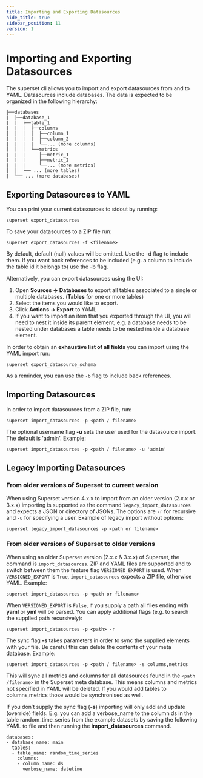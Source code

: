 ---
title: Importing and Exporting Datasources
hide_title: true
sidebar_position: 11
version: 1
---

# Importing and Exporting Datasources

The superset cli allows you to import and export datasources from and to YAML. Datasources include
databases. The data is expected to be organized in the following hierarchy:

```
├──databases
|  ├──database_1
|  |  ├──table_1
|  |  |  ├──columns
|  |  |  |  ├──column_1
|  |  |  |  ├──column_2
|  |  |  |  └──... (more columns)
|  |  |  └──metrics
|  |  |     ├──metric_1
|  |  |     ├──metric_2
|  |  |     └──... (more metrics)
|  |  └── ... (more tables)
|  └── ... (more databases)
```

## Exporting Datasources to YAML

You can print your current datasources to stdout by running:

```
superset export_datasources
```

To save your datasources to a ZIP file run:

```
superset export_datasources -f <filename>
```

By default, default (null) values will be omitted. Use the -d flag to include them. If you want back
references to be included (e.g. a column to include the table id it belongs to) use the -b flag.

Alternatively, you can export datasources using the UI:

1. Open **Sources -> Databases** to export all tables associated to a single or multiple databases.
   (**Tables** for one or more tables)
2. Select the items you would like to export.
3. Click **Actions -> Export** to YAML
4. If you want to import an item that you exported through the UI, you will need to nest it inside
   its parent element, e.g. a database needs to be nested under databases a table needs to be nested
   inside a database element.

In order to obtain an **exhaustive list of all fields** you can import using the YAML import run:

```
superset export_datasource_schema
```

As a reminder, you can use the `-b` flag to include back references.

## Importing Datasources

In order to import datasources from a ZIP file, run:

```
superset import_datasources -p <path / filename>
```

The optional username flag **-u** sets the user used for the datasource import. The default is 'admin'. Example:

```
superset import_datasources -p <path / filename> -u 'admin'
```

## Legacy Importing Datasources

### From older versions of Superset to current version

When using Superset version 4.x.x to import from an older version (2.x.x or 3.x.x) importing is supported as the command `legacy_import_datasources` and expects a JSON or directory of JSONs. The options are `-r` for recursive and `-u` for specifying a user. Example of legacy import without options:

```
superset legacy_import_datasources -p <path or filename>
```

### From older versions of Superset to older versions

When using an older Superset version (2.x.x & 3.x.x) of Superset, the command is `import_datasources`. ZIP and YAML files are supported and to switch between them the feature flag `VERSIONED_EXPORT` is used. When `VERSIONED_EXPORT` is `True`, `import_datasources` expects a ZIP file, otherwise YAML. Example:

```
superset import_datasources -p <path or filename>
```

When `VERSIONED_EXPORT` is `False`, if you supply a path all files ending with **yaml** or **yml** will be parsed. You can apply
additional flags (e.g. to search the supplied path recursively):

```
superset import_datasources -p <path> -r
```

The sync flag **-s** takes parameters in order to sync the supplied elements with your file. Be
careful this can delete the contents of your meta database. Example:

```
superset import_datasources -p <path / filename> -s columns,metrics
```

This will sync all metrics and columns for all datasources found in the `<path /filename>` in the
Superset meta database. This means columns and metrics not specified in YAML will be deleted. If you
would add tables to columns,metrics those would be synchronised as well.

If you don’t supply the sync flag (**-s**) importing will only add and update (override) fields.
E.g. you can add a verbose_name to the column ds in the table random_time_series from the example
datasets by saving the following YAML to file and then running the **import_datasources** command.

```
databases:
- database_name: main
  tables:
  - table_name: random_time_series
    columns:
    - column_name: ds
      verbose_name: datetime
```
